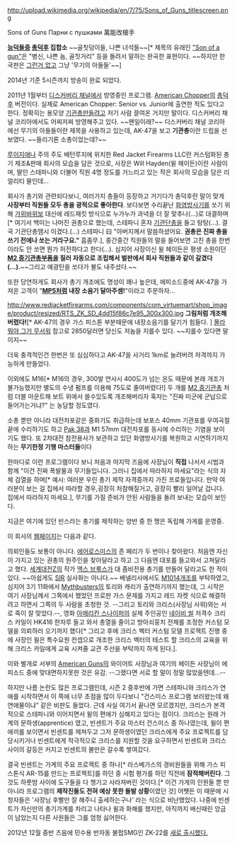 http://upload.wikimedia.org/wikipedia/en/7/75/Sons_of_Guns_titlescreen.png

Sons of Guns
Парни с пушками
萬能改槍手

'''[[능덕]]들중 [[총덕후]] 집합소'''
~~골칫덩이들, 나쁜 녀석들~~[* 제목의 유래인 [http://endic.naver.com/enkrIdiom.nhn?sLn=en&idiomId=cbf2279d001a4eaa90ff30610564ac12 "Son of a gun"]은 "병신, 나쁜 놈, 골칫거리" 등을 돌려서 말하는 완곡한 표현이다. ~~하지만 한국판은 [[그런거 없다|그런거 없고]] 그냥 '무기의 아들들'~~]

2014년 기준 5시즌까지 방송이 완료 되었다.

2011년 1월부터 [[디스커버리 채널]]에서 방영중인 프로그램. 
[[American Chopper]]의 [[총덕후]] 버전이다. 실제로 American Chopper: Senior vs. Junior에 출연한 적도 있다고 한다. 정확히는 용모양 [[기관총]]만들려고 저기 사람 끌여온 거지만 말이다. 디스커버리 채널 코리아에서도 어찌저찌 방영해주고 있다. ~~왠일이래?~~ 디스커버리 채널 코리아에선 무기의 아들들이란 제목을 사용하고 있는데, AK-47을 보고 '''기관총'''이란 드립을 선보였다. ~~들리기론 소총이었는데?~~

[[루이지애나]] 주의 주도 배턴루지에 위치한 Red Jacket Firearms LLC란 커스텀화된 총기 제조&판매 회사의 모습을 담은 것으로, 사장은 Will Hayden(윌 헤이든)이란 사람이며, 딸인 스테파니와 더불어 직원 4명 정도를 거느리고 있는 작은 회사의 모습을 담은 리얼리티 물인데...

회사가 총기와 관련되다보니, 여러가지 총들이 등장하고 거기다가 총덕후란 말이 맞게 '''사장부터 직원들 모두 총을 광적으로 좋아한다'''. 보다보면 수리끝난 [[화염방사기]]를 쏘기 위해 [[가위바위보]] 대신에 레드재킷 방식으로 누가누가 과녁을 더 잘 맞추나(...)로 대결하며[* 여기서 백미는 나머진 권총으로 했는데, 스테파니 혼자 [[기관단총]]을 들고 탕탕(...). 결국 기관단총땜시 이겼다.(...) 스테파니 曰 "아버지께서 말씀하셨어요. '''권총은 진짜 총을 쓰기 전에나 쏘는 거라구요."''' 흠좀무.], 중간중간 직원들의 말을 들어보면 고친 총을 한번이라도 안 쏘면 뭔가 허전하다고 한다(...). 심지어 사장이신 윌 헤이든은 평생 소원이던 '''[[M2 중기관총]]부품을 질러 자동으로 조립해서 벌판에서 회사 직원들과 같이 갈겼다(...). '''~~그리고 예광탄을 쏘다가 불도 내주셨다.~~

또한 당연하게도 회사가 총기 개조에도 명성이 꽤나 높은데, 에피소드중에 AK-47을 가져온 고객이 "'''[[MP5]]처럼 내장 소음기 달아주셈!'''"이라고 주문하자...

http://www.redjacketfirearms.com/components/com_virtuemart/shop_image/product/resized/RTS_ZK_SD_4dd15f86c7e95_300x300.jpg
'''그림처럼 개조해버렸다!'''[* AK-47의 경우 가스 피스톤 부분때문에 내장소음기를 달기가 힘들다. ] [[몰라 뭐야 그거 무서워]] 참고로 2850달러면 당신도 저놈을 지를수 있다. ~~지를수 있다면 말이지~~ 

더욱 충격적인건 한번은 또 심심하다고 AK-47을 사거리 1km로 늘려버려 저격까지 가능하게 만들었다.

이외에도 M16[* M16의 경우, 300발 연사시 400도가 넘는 온도 때문에 본래 개조가 불가능했지만 별도의 수냉 펌프를 이용해 75도로 줄여버렸다!] 두 개를 [[M2 중기관총]] 처럼 더블 마운트해 보트 위에서 쓸수있도록 개조해버리자 혹자는 "진짜 미군에 군납으로 들어가는거냐?" 는 농담할 정도였다.

소총 뿐만 아니라 대전차포같은 중화기도 취급하는데 보포스 40mm 기관포를 우여곡절끝에 수리하기도 하고 [[Pak 38]]과 M1 57mm 대전차포를 동시에 수리하는 기염을 보이기도 했다. 또 2차대전 참전용사가 보관하고 있던 화염방사기를 복원하고 시연하기까지 하는 '''무기한정 기행 마스터들'''이다

한마디로 이런 프로그램이다 보니 처음과 마지막 즈음에 사장님이 '''직접''' 나서서 시범과 함께 "이건 진짜 폭발물과 무기들입니다. 그러니 집에서 따라하지 마세요"라는 식의 자체 검열을 하며[* 예시: 여러분 우린 총기 제작 자격증까지 가진 프로들입니다. 만약 여러분이 보는 걸 집에서 따라할 경우,굉장히 처참해질거고, 굉장히 빨리 일어날 겁니다. 집에서 따라하지 마세요.], 무기를 가질 준비가 안된 사람들을 돌려 보내는 모습이 보인다.

지금은 여기에 있던 빈스라는 총기를 제작하는 양반 중 한 명은 독립해 가게를 운영중.

이 회사의 [http://www.redjacketfirearms.com/ 웹페이지]는 다음과 같다.

의뢰인들도 보통이 아니다. [[에어로스미스]]의 존 페리가 두 번이나 찾아왔다. 처음엔 자신이 가지고 있는 권총의 원주인을 찾아달라고 하고 그 다음엔 대포를 들고와서 고쳐달라고 했다. [[세계대전Z]]의 작가 [[맥스 브룩스]]가 대 좀비전용 총기를 만들어 달라고도 한 적이 있다. ~~아쉽게도 [[SIR]] 실사화는 아니다.~~ 베넬리사에서도 [[M1014]]개조를 부탁하였고, 심지어 3기 11화에서 [[Mythbusters]]의 토리와 캐리가 출연하기까지 했는데, 그 시작은 여기 사장님께서 그쪽에서 했었던 프로판 가스 문제를 가지고 레드 자켓 식으로 해결하려고 하면서 그쪽의 두 사람을 초청한 것. --그리고 토리와 크리스(사장님 사위)와는 서로 죽이 잘 맞았다.--, 영화 [[아메리칸 스나이퍼]]의 실제 주인공인 [[네이비 씰]] 저격수 크리스 카일이 HK416 한자루 들고 와서 총열을 줄이고 방아쇠뭉치 전체를 조정한 커스텀 모델을 의뢰하러 오기까지 했다[* 그리고 후에 크리스 벡터 커스텀 모델 프로젝트 진행 중에 사장인 윌은 특수요원 컨셉으로 개조한 크리스 벡터의 테스트 할 크리스의 교육을 위해 크리스 카일에게 교육 시켜줄 교관 주선을 부탁까지 하게 된다.].

이와 별개로 서부의 [[American Guns]]의 와이어트 사장님과 여기의 헤이든 사장님이 에피소드 중에 맞대면하지못한 것은 유감. --그랬다면 서로 할 말이 정말 많았을텐데...--

하지만 나름 논란도 많은 프로그램인데, 시즌 2 중후반에 가면 스테파니와 크리스가 연애를 시작하면서 이 쪽에 너무 초점을 많이 두다보니 "건스미스 프로그램 보러왔는데 왜 연애물이냐" 같은 비판도 들었다. 근데 사실 여기서 끝나면 모르겠지만, 크리스가 본격적으로 스테파니와 이어지면서 윌의 편애가 심해지고 있다는 점이다. 크리스는 원래 가계의 문하생(apprentice) 였고, 빈센트가 주요 마스터 건스미스 중 하나였는데, 윌이 편애끼를 보이면서 빈센트를 제쳐두고 그저 문하생이였던 크리스에게 주요 프로젝트를 담당시키거나 빈센트에게 적극적으로 크리스를 지원할 것을 요구하면서 빈센트와 크리스 사이의 갈등은 커지고 빈센트의 불만은 갈수록 쌓여갔다. 

결국 빈센트는 가계의 주요 프로젝트 중 하나[* 라스베가스의 경비원들을 위해 가스 피스톤식 AR-15를 만드는 프로젝트]를 하던 중 시험 평가를 하던 직전에 '''잠적해버린다'''. 그것도 하룻밤 사이에 도구들을 다 챙기고 사라져버린 것이다.[* 이건 가게의 인원들 뿐 만 아니라 프로그램의 '''제작진들도 전혀 예상 못한 돌발 상황'''이였던 것] 어쨋든 이 때문에 시청자들은 '사장님 후빨만 잘 해주니 출세하는구나' 라는 식으로 비난했었다. 나중에 빈센트가 자신만의 총기가계를 차리고 나타나 윌과 화해를 했지만, 아직까지 배신때린 앙금이 남았는지 다른 사원들은 그를 엄청 싫어한다.

2012년 12월 중반 즈음에 민수용 반자동 불펍SMG인 ZK-22를 [http://www.youtube.com/watch?v=gSfaB-KMi_g 새로 출시했다.]
